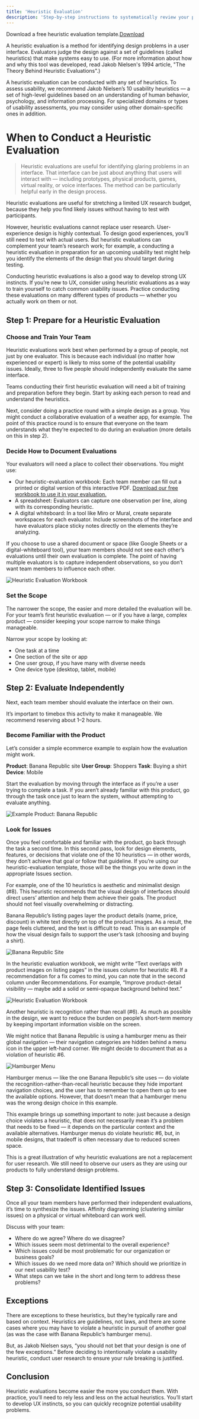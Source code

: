 ```yaml
---
title: 'Heuristic Evaluation'
description: 'Step-by-step instructions to systematically review your product to find potential usability and experience problems.'
---
```

<Tip>

Download a free heuristic evaluation template.[Download](https://google.com)

</Tip>

A heuristic evaluation is a method for identifying design problems in a user interface. Evaluators judge the design against a set of guidelines (called heuristics) that make systems easy to use. (For more information about how and why this tool was developed, read Jakob Nielsen's 1994 article, "The Theory Behind Heuristic Evaluations".)

A heuristic evaluation can be conducted with any set of heuristics. To assess usability, we recommend Jakob Nielsen’s 10 usability heuristics — a set of high-level guidelines based on an understanding of human behavior, psychology, and information processing. For specialized domains or types of usability assessments, you may consider using other domain-specific ones in addition.

# When to Conduct a Heuristic Evaluation

> Heuristic evaluations are useful for identifying glaring problems in an interface. That interface can be just about anything that users will interact with — including prototypes, physical products, games, virtual reality, or voice interfaces. The method can be particularly helpful early in the design process. 

Heuristic evaluations are useful for stretching a limited UX research budget, because they help you find likely issues without having to test with participants. 

However, heuristic evaluations cannot replace user research. User-experience design is highly contextual. To design good experiences, you’ll still need to test with actual users. But heuristic evaluations can complement your team’s research work; for example, a conducting a heuristic evaluation in preparation for an upcoming usability test might help you identify the elements of the design that you should target during testing.

Conducting heuristic evaluations is also a good way to develop strong UX instincts. If you’re new to UX, consider using heuristic evaluations as a way to train yourself to catch common usability issues. Practice conducting these evaluations on many different types of products — whether you actually work on them or not. 



## Step 1: Prepare for a Heuristic Evaluation

### Choose and Train Your Team

Heuristic evaluations work best when performed by a group of people, not just by one evaluator. This is because each individual (no matter how experienced or expert) is likely to miss some of the potential usability issues. Ideally, three to five people should independently evaluate the same interface.

Teams conducting their first heuristic evaluation will need a bit of training and preparation before they begin. Start by asking each person to read and understand the heuristics.

Next, consider doing a practice round with a simple design as a group. You might conduct a collaborative evaluation of a weather app, for example. The point of this practice round is to ensure that everyone on the team understands what they’re expected to do during an evaluation (more details on this in step 2).

### Decide How to Document Evaluations

Your evaluators will need a place to collect their observations. You might use:

- Our heuristic-evaluation workbook: Each team member can fill out a printed or digital version of this interactive PDF. [Download our free workbook to use it in your evaluation.](link-to-workbook)
- A spreadsheet: Evaluators can capture one observation per line, along with its corresponding heuristic.
- A digital whiteboard: In a tool like Miro or Mural, create separate workspaces for each evaluator. Include screenshots of the interface and have evaluators place sticky notes directly on the elements they’re analyzing.

If you choose to use a shared document or space (like Google Sheets or a digital-whiteboard tool), your team members should not see each other’s evaluations until their own evaluation is complete. The point of having multiple evaluators is to capture independent observations, so you don’t want team members to influence each other.

![Heuristic Evaluation Workbook](link-to-workbook-image)

### Set the Scope

The narrower the scope, the easier and more detailed the evaluation will be. For your team’s first heuristic evaluation — or if you have a large, complex product — consider keeping your scope narrow to make things manageable.

Narrow your scope by looking at:

- One task at a time
- One section of the site or app
- One user group, if you have many with diverse needs
- One device type (desktop, tablet, mobile)

## Step 2: Evaluate Independently

Next, each team member should evaluate the interface on their own.

It’s important to timebox this activity to make it manageable. We recommend reserving about 1–2 hours.

### Become Familiar with the Product

Let’s consider a simple ecommerce example to explain how the evaluation might work.

**Product**: Banana Republic site
**User Group**: Shoppers
**Task**: Buying a shirt
**Device**: Mobile

Start the evaluation by moving through the interface as if you’re a user trying to complete a task. If you aren’t already familiar with this product, go through the task once just to learn the system, without attempting to evaluate anything.

![Example Product: Banana Republic](link-to-banana-republic-image)

### Look for Issues

Once you feel comfortable and familiar with the product, go back through the task a second time. In this second pass, look for design elements, features, or decisions that violate one of the 10 heuristics — in other words, they don’t achieve that goal or follow that guideline. If you’re using our heuristic-evaluation template, those will be the things you write down in the appropriate Issues section.

For example, one of the 10 heuristics is aesthetic and minimalist design (#8). This heuristic recommends that the visual design of interfaces should direct users’ attention and help them achieve their goals. The product should not feel visually overwhelming or distracting.

Banana Republic’s listing pages layer the product details (name, price, discount) in white text directly on top of the product images. As a result, the page feels cluttered, and the text is difficult to read. This is an example of how the visual design fails to support the user’s task (choosing and buying a shirt).

![Banana Republic Site](link-to-banana-republic-site-image)

In the heuristic evaluation workbook, we might write “Text overlaps with product images on listing pages” in the issues column for heuristic #8. If a recommendation for a fix comes to mind, you can note that in the second column under Recommendations. For example, “Improve product-detail visibility — maybe add a solid or semi-opaque background behind text.”

![Heuristic Evaluation Workbook](link-to-workbook-image)

Another heuristic is recognition rather than recall (#6). As much as possible in the design, we want to reduce the burden on people’s short-term memory by keeping important information visible on the screen.

We might notice that Banana Republic is using a hamburger menu as their global navigation — their navigation categories are hidden behind a menu icon in the upper left-hand corner. We might decide to document that as a violation of heuristic #6.

![Hamburger Menu](link-to-hamburger-menu-image)

Hamburger menus — like the one Banana Republic’s site uses — do violate the recognition-rather-than-recall heuristic because they hide important navigation choices, and the user has to remember to open them up to see the available options. However, that doesn’t mean that a hamburger menu was the wrong design choice in this example.

This example brings up something important to note: just because a design choice violates a heuristic, that does not necessarily mean it’s a problem that needs to be fixed — it depends on the particular context and the available alternatives. Hamburger menus do violate heuristic #6, but, in mobile designs, that tradeoff is often necessary due to reduced screen space.

This is a great illustration of why heuristic evaluations are not a replacement for user research. We still need to observe our users as they are using our products to fully understand design problems.

## Step 3: Consolidate Identified Issues

Once all your team members have performed their independent evaluations, it’s time to synthesize the issues. Affinity diagramming (clustering similar issues) on a physical or virtual whiteboard can work well.

Discuss with your team:

- Where do we agree? Where do we disagree?
- Which issues seem most detrimental to the overall experience?
- Which issues could be most problematic for our organization or business goals?
- Which issues do we need more data on? Which should we prioritize in our next usability test?
- What steps can we take in the short and long term to address these problems?

## Exceptions

There are exceptions to these heuristics, but they’re typically rare and based on context. Heuristics are guidelines, not laws, and there are some cases where you may have to violate a heuristic in pursuit of another goal (as was the case with Banana Republic’s hamburger menu).

But, as Jakob Nielsen says, “you should not bet that your design is one of the few exceptions.” Before deciding to intentionally violate a usability heuristic, conduct user research to ensure your rule breaking is justified.

## Conclusion

Heuristic evaluations become easier the more you conduct them. With practice, you’ll need to rely less and less on the actual heuristics. You’ll start to develop UX instincts, so you can quickly recognize potential usability problems.
